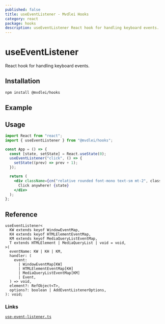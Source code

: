 ```yaml
---
published: false
title: useEventListener - Mvdlei Hooks
category: react
package: hooks
description: useEventListener React hook for handling keyboard events.
---
```


# useEventListener

React hook for handling keyboard events.

## Installation

```bash
npm install @mvdlei/hooks
```

## Example

<UseEventListenerExample />

## Usage

```jsx
import React from "react";
import { useEventListener } from "@mvdlei/hooks";

const App = () => {
  const [state, setState] = React.useState(0);
  useEventListener("click", () => {
    setState((prev) => prev + 1);
  });

  return (
    <div className={cn("relative rounded font-mono text-sm mt-2", className)} {...props}>
      Click anywhere! {state}
    </div>
  );
};
```

## Reference

```tsx
useEventListener<
  KW extends keyof WindowEventMap,
  KH extends keyof HTMLElementEventMap,
  KM extends keyof MediaQueryListEventMap,
  T extends HTMLElement | MediaQueryList | void = void,
>(
  eventName: KW | KH | KM,
  handler: (
    event:
      | WindowEventMap[KW]
      | HTMLElementEventMap[KH]
      | MediaQueryListEventMap[KM]
      | Event,
  ) => void,
  element?: RefObject<T>,
  options?: boolean | AddEventListenerOptions,
): void;
```

### Links

[`use-event-listener.ts`](https://github.com/m10rten/suite/tree/main/packages/hooks/src/use-event-listener.ts)
